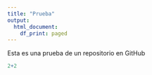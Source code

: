 ---
title: "Prueba"
output:
  html_document:
    df_print: paged
---

Esta es una prueba de un repositorio en GitHub

```{r}
2+2
```

